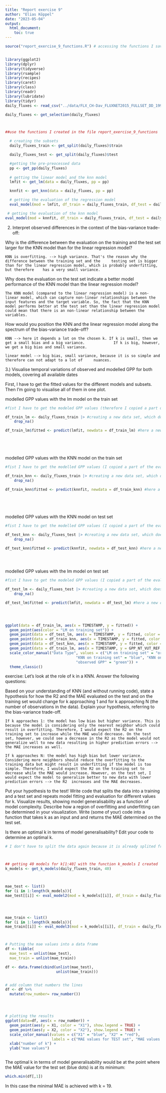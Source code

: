 ```yaml
---
title: "Report exercise 9"
author: "Elias Köppel"
date: "2023-05-04"
output:
  html_document:
    toc: true
---
```


```r
source("report_exercise_9_functions.R") # accessing the functions I saved in a separate file called "report_exercise_9_functions"


library(ggplot2)
library(dplyr)
library(tidyverse)
library(rsample)
library(recipes)
library(caret)
library(class)
library(readr)
library(lubridate)
library(tidyr)
daily_fluxes <- read_csv("../data/FLX_CH-Dav_FLUXNET2015_FULLSET_DD_1997-2014_1-3.csv") 

daily_fluxes <- get_selection(daily_fluxes)



##use the functions I created in the file report_exercise_9_functions

  # creating the subsets
  daily_fluxes_train <- get_split(daily_fluxes)$train

  daily_fluxes_test <- get_split(daily_fluxes)$test

  #getting the pre-preocessed data
  pp <- get_pp(daily_fluxes)
  
  # getting the linear model and the knn model
  lmfit <- get_lm(data = daily_fluxes, pp = pp)

  knnfit <- get_knn(data = daily_fluxes, pp = pp)
```

```r
  # getting the evaluation of the regression model 
  eval_model(mod = lmfit, df_train = daily_fluxes_train, df_test = daily_fluxes_test)


```

```r
 # getting the evaluation of the knn model 
eval_model(mod = knnfit, df_train = daily_fluxes_train, df_test = daily_fluxes_test)
```

2) Interpret observed differences in the context of the bias-variance trade-off:

Why is the difference between the evaluation on the training and the test set larger for the KNN model than for the linear regression model?

    KNN is overfitting. --> high variance. That's the reason why the difference between the training set and the     testing set is bigger than for the linear regression model, which is probably underfitting, but therefore    has a very small variance. 

Why does the evaluation on the test set indicate a better model performance of the KNN model than the linear regression model?
  
    The KNN model (compared to the linear regression model) is a non-linear model, which can capture non-linear relationships between the input features and the target variable. So, the fact that the KNN model performs better at the test set than the linear regression model could mean that there is an non-linear relationship between the variables. 


How would you position the KNN and the linear regression model along the spectrum of the bias-variance trade-off?


    KNN --> here it depends a lot on the chosen k. If k is small, then we get a small bias and a big variance.             If k is big, however, we get a big bias and small variance. 
    
    linear model --> big bias, small variance, because it is so simple and therefore can not adapt to a lot of     nuances. 
    
    
3.) Visualise temporal variations of observed and modelled GPP for both models, covering all available dates   
    
    
First, I have to get the fitted values for the different models and subsets. Then I'm going to visualise all of them in one plot. 

modelled GPP values with the lm model on the train set
```r

#fist I have to get the modeled GPP values (therefore I copied a part of the eval_model function)

df_train_lm <- daily_fluxes_train |> #creating a new data set, which does not contain the NA values
    drop_na()

df_train_lm$fitted <- predict(lmfit, newdata = df_train_lm) #here a new column for the fitted value is created 
  


  
```
  
  
  
modelled GPP values with the KNN model on the train set
```r

#fist I have to get the modelled GPP values (I copied a part of the eval_model function)

df_train_knn <- daily_fluxes_train |> #creating a new data set, which does not contain the NA values
    drop_na()

df_train_knn$fitted <- predict(knnfit, newdata = df_train_knn) #here a new column for the fitted value is created 
  


  
```

modelled GPP values with the KNN model on test set
```r

#fist I have to get the modelled GPP values (I copied a part of the eval_model function)

df_test_knn <- daily_fluxes_test |> #creating a new data set, which does not contain the NA values
    drop_na()

df_test_knn$fitted <- predict(knnfit, newdata = df_test_knn) #here a new column for the fitted value is created 
  

  
```

modelled GPP values with the lm model on test set
```r

#fist I have to get the modeled GPP values (I copied a part of the eval_model function)

df_test_lm <- daily_fluxes_test |> #creating a new data set, which does not contain the NA values
    drop_na()

df_test_lm$fitted <- predict(lmfit, newdata = df_test_lm) #here a new column for the fitted value is created 
  

  
```


```r
ggplot(data = df_train_lm, aes(x = TIMESTAMP, y = fitted)) +
  geom_point(aes(color = "LM on training set")) +
  geom_point(data = df_test_lm, aes(x = TIMESTAMP, y = fitted, color = "LM on test set")) +
  geom_point(data = df_train_knn, aes(x = TIMESTAMP, y = fitted, color = "KNN on training set")) +
  geom_point(data = df_test_knn, aes(x = TIMESTAMP, y = fitted, color = "KNN on test set")) +
  geom_point(data = df_train_lm, aes(x = TIMESTAMP, y = GPP_NT_VUT_REF, color = "observed GPP")) +
  scale_color_manual("Data Type", values = c("LM on training set" = "orange", "LM on test set" = "red", 
                                "KNN on training set" = "blue", "KNN on test set" = "black", 
                                "observed GPP" = "green")) +
  theme_classic()
```


  
  
exercise: Let's look at the role of k in a KNN. Answer the following questions:

Based on your understanding of KNN (and without running code), state a hypothesis for how the R2
and the MAE evaluated on the test and on the training set would change for k approaching 1 and for k approaching N (the number of observations in the data). Explain your hypothesis, referring to the bias-variance trade-off.
      
    If k approaches 1: the model has low bias but higher variance. This is because the model is considering only the nearest neighbor which could result in overfitting. Therefore, I would expect the R2 on the training set to increase while the MAE would decrease. On the test set, however, we could see a decrease in the R2 as the model would not generalize well to new data resulting in higher prediction errors -->  the MAE increases as well.

    If k approaches N: the model has high bias but lower variance. Considering more neighbors should reduce the overfitting to the training data but might result in underfitting if the model is too simple. Therefore, I would expect the R2 on the training set to decrease while the MAE would increase. However, on the test set, I would expect the model to generalize better to new data with lower prediction errors --> the R2  increases and the MAE decreases.


Put your hypothesis to the test! Write code that splits the data into a training and a test set and repeats model fitting and evaluation for different values for k. Visualize results, showing model generalisability as a function of model complexity. Describe how a region of overfitting and underfitting can be determined in your visualization. Write (some of your) code into a function that takes k as an input and and returns the MAE determined on the test set.


Is there an optimal k in terms of model generalisability? Edit your code to determine an optimal k.
    
    
  
```r

# I don't have to split the data again because it is already splited from the first part of the exercise. 



## getting 40 models for k[1:40] with the function k_models I created
k_models <- get_k_models(daily_fluxes_train, 40) 



mae_test <- list()
for (i in 1:length(k_models)){
mae_test[[i]] <- eval_model2(mod = k_models[[i]], df_train = daily_fluxes_train, df_test = daily_fluxes_test)} 




mae_train <- list()
for (i in 1:length(k_models)){
mae_train[[i]] <- eval_model3(mod = k_models[[i]], df_train = daily_fluxes_train, df_test = daily_fluxes_test)} 



# Putting the mae values into a data frame
df <- tibble(
  mae_test = unlist(mae_test),
  mae_train = unlist(mae_train))

df <- data.frame(cbind(unlist(mae_test), 
                       unlist(mae_train)))


# add column that numbers the lines
df <- df %>% 
  mutate(row_number= row_number())




# plotting the results
ggplot(data=df, aes(x = row_number)) +
  geom_point(aes(y = X1, color = "X1"), show.legend = TRUE) + 
  geom_point(aes(y = X2, color = "X2"), show.legend = TRUE) + 
  scale_color_manual(values = c("X1" = "blue", "X2" = "red"), 
                     labels = c("MAE values for TEST set", "MAE values for TRAIN set")) +
  xlab("number of k") +
  ylab("mae values")



```


The optimal k in terms of model generalisability would be at the point where the MAE value for the test set (blue dots) is at its minimum: 

```r
which.min(df[,1])
```


In this case the minimal MAE is achieved with k = 19.  

